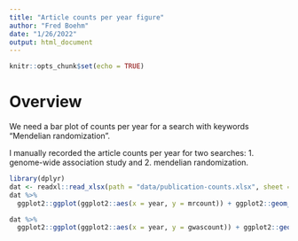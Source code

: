 ```yaml
---
title: "Article counts per year figure"
author: "Fred Boehm"
date: "1/26/2022"
output: html_document
---
```


```r
knitr::opts_chunk$set(echo = TRUE)
```

# Overview

We need a bar plot of counts per year for a search with keywords "Mendelian randomization".

I manually recorded the article counts per year for two searches: 
1. genome-wide association study and 2. mendelian randomization.

```r
library(dplyr)
dat <- readxl::read_xlsx(path = "data/publication-counts.xlsx", sheet = "counts")
dat %>%
  ggplot2::ggplot(ggplot2::aes(x = year, y = mrcount)) + ggplot2::geom_bar(stat = "identity")
```


```r
dat %>%
  ggplot2::ggplot(ggplot2::aes(x = year, y = gwascount)) + ggplot2::geom_bar(stat = "identity")

```

